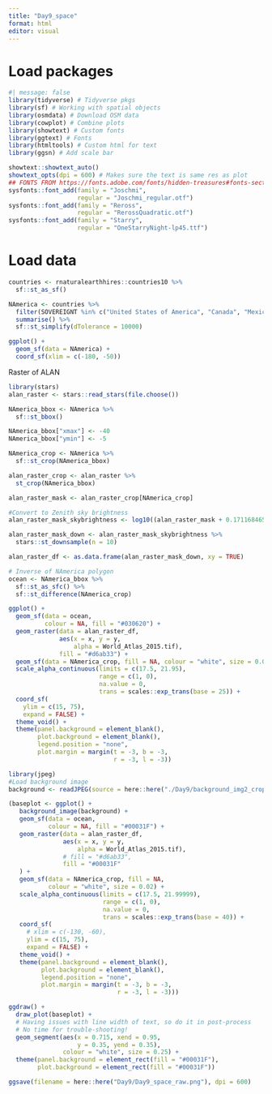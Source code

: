 ```yaml
---
title: "Day9_space"
format: html
editor: visual
---
```


# Load packages

```r
#| message: false
library(tidyverse) # Tidyverse pkgs
library(sf) # Working with spatial objects
library(osmdata) # Download OSM data
library(cowplot) # Combine plots
library(showtext) # Custom fonts
library(ggtext) # Fonts
library(htmltools) # Custom html for text
library(ggsn) # Add scale bar

showtext::showtext_auto()
showtext_opts(dpi = 600) # Makes sure the text is same res as plot
## FONTS FROM https://fonts.adobe.com/fonts/hidden-treasures#fonts-section
sysfonts::font_add(family = "Joschmi",
                   regular = "Joschmi_regular.otf")
sysfonts::font_add(family = "Reross",
                   regular = "RerossQuadratic.otf")
sysfonts::font_add(family = "Starry",
                   regular = "OneStarryNight-lp45.ttf")
```

# Load data

```r
countries <- rnaturalearthhires::countries10 %>% 
  sf::st_as_sf()

NAmerica <- countries %>% 
  filter(SOVEREIGNT %in% c("United States of America", "Canada", "Mexico")) %>% 
  summarise() %>% 
  sf::st_simplify(dTolerance = 10000)

ggplot() +
  geom_sf(data = NAmerica) +
  coord_sf(xlim = c(-180, -50))
```

Raster of ALAN

```r
library(stars)
alan_raster <- stars::read_stars(file.choose())

NAmerica_bbox <- NAmerica %>% 
  sf::st_bbox()

NAmerica_bbox["xmax"] <- -40
NAmerica_bbox["ymin"] <- -5

NAmerica_crop <- NAmerica %>% 
  sf::st_crop(NAmerica_bbox)

alan_raster_crop <- alan_raster %>%
  st_crop(NAmerica_bbox)

alan_raster_mask <- alan_raster_crop[NAmerica_crop]

#Convert to Zenith sky brightness
alan_raster_mask_skybrightness <- log10((alan_raster_mask + 0.171168465)/108000000)/-0.4
```

```r
alan_raster_mask_down <- alan_raster_mask_skybrightness %>% 
  stars::st_downsample(n = 10)

alan_raster_df <- as.data.frame(alan_raster_mask_down, xy = TRUE)
```

```r
# Inverse of NAmerica polygon
ocean <- NAmerica_bbox %>%
  sf::st_as_sfc() %>% 
  sf::st_difference(NAmerica_crop)
```

```r
ggplot() +
  geom_sf(data = ocean,
          colour = NA, fill = "#030620") +
  geom_raster(data = alan_raster_df,
              aes(x = x, y = y,
                  alpha = World_Atlas_2015.tif),
              fill = "#d6ab33") +
  geom_sf(data = NAmerica_crop, fill = NA, colour = "white", size = 0.05) +
  scale_alpha_continuous(limits = c(17.5, 21.95),
                         range = c(1, 0),
                         na.value = 0,
                         trans = scales::exp_trans(base = 25)) +
  coord_sf(
    ylim = c(15, 75),
    expand = FALSE) +
  theme_void() +
  theme(panel.background = element_blank(),
        plot.background = element_blank(),
        legend.position = "none",
        plot.margin = margin(t = -3, b = -3,
                             r = -3, l = -3))
```

```r
library(jpeg)
#Load background image
background <- readJPEG(source = here::here("./Day9/background_img2_crop.jpg"))
```


```r
(baseplot <- ggplot() +
   background_image(background) +
   geom_sf(data = ocean,
           colour = NA, fill = "#00031F") +
   geom_raster(data = alan_raster_df,
               aes(x = x, y = y,
                   alpha = World_Atlas_2015.tif),
               # fill = "#d6ab33",
               fill = "#00031F"
   ) +
   geom_sf(data = NAmerica_crop, fill = NA,
           colour = "white", size = 0.02) +
   scale_alpha_continuous(limits = c(17.5, 21.99999),
                          range = c(1, 0),
                          na.value = 0,
                          trans = scales::exp_trans(base = 40)) +
   coord_sf(
     # xlim = c(-130, -60),
     ylim = c(15, 75),
     expand = FALSE) +
   theme_void() +
   theme(panel.background = element_blank(),
         plot.background = element_blank(),
         legend.position = "none",
         plot.margin = margin(t = -3, b = -3,
                              r = -3, l = -3)))
```

```r
ggdraw() +
  draw_plot(baseplot) +
  # Having issues with line width of text, so do it in post-process
  # No time for trouble-shooting!
  geom_segment(aes(x = 0.715, xend = 0.95,
                   y = 0.35, yend = 0.35),
               colour = "white", size = 0.25) +
  theme(panel.background = element_rect(fill = "#00031F"),
        plot.background = element_rect(fill = "#00031F"))

ggsave(filename = here::here("Day9/Day9_space_raw.png"), dpi = 600)
```


